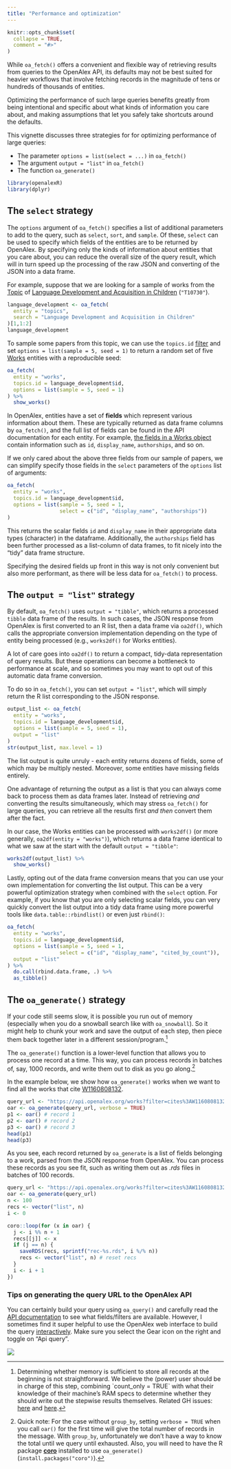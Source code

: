 ```yaml
---
title: "Performance and optimization"
---
```


```r
knitr::opts_chunk$set(
  collapse = TRUE,
  comment = "#>"
)
```

While `oa_fetch()` offers a convenient and flexible way of retrieving results from queries to the OpenAlex API, its defaults may not be best suited for heavier workflows that involve fetching records in the magnitude of tens or hundreds of thousands of entities.

Optimizing the performance of such large queries benefits greatly from being intentional and specific about what kinds of information you care about, and making assumptions that let you safely take shortcuts around the defaults.

This vignette discusses three strategies for for optimizing performance of large queries:

-   The parameter `options = list(select = ...)` in `oa_fetch()`
-   The argument `output = "list"` in `oa_fetch()`
-   The function `oa_generate()`

```r
library(openalexR)
library(dplyr)
```

## The `select` strategy

The `options` argument of `oa_fetch()` specifies a list of additional parameters to add to the query, such as `select`, `sort`, and `sample`.
Of these, `select` can be used to specify which fields of the entities are to be returned by OpenAlex.
By specifying only the kinds of information about entities that you care about, you can reduce the overall size of the query result, which will in turn speed up the processing of the raw JSON and converting of the JSON into a data frame.

For example, suppose that we are looking for a sample of works from the [Topic](https://docs.openalex.org/api-entities/topics) of [Language Development and Acquisition in Children](https://openalex.org/topics/T10730) (`"T10730"`).

```r
language_development <- oa_fetch(
  entity = "topics",
  search = "Language Development and Acquisition in Children"
)[1,1:2]
language_development
```

To sample some papers from this topic, we can use the `topics.id` [filter](https://docs.ropensci.org/openalexR/articles/Filters.html) and set `options = list(sample = 5, seed = 1)` to return a random set of five [Works](https://docs.openalex.org/api-entities/works) entities with a reproducible seed:

```r
oa_fetch(
  entity = "works",
  topics.id = language_development$id,
  options = list(sample = 5, seed = 1)
) %>% 
  show_works()
```

In OpenAlex, entities have a set of **fields** which represent various information about them.
These are typically returned as data frame columns by `oa_fetch()`, and the full list of fields can be found in the API documentation for each entity.
For example, [the fields in a Works object](https://docs.openalex.org/api-entities/works/work-object) contain information such as `id`, `display_name`, `authorships`, and so on.

If we only cared about the above three fields from our sample of papers, we can simplify specify those fields in the `select` parameters of the `options` list of arguments:

```r
oa_fetch(
  entity = "works",
  topics.id = language_development$id,
  options = list(sample = 5, seed = 1,
                 select = c("id", "display_name", "authorships"))
)
```

This returns the scalar fields `id` and `display_name` in their appropriate data types (character) in the dataframe.
Additionally, the `authorships` field has been further processed as a list-column of data frames, to fit nicely into the "tidy" data frame structure.

Specifying the desired fields up front in this way is not only convenient but also more performant, as there will be less data for `oa_fetch()` to process.

## The `output = "list"` strategy

By default, `oa_fetch()` uses `output = "tibble"`, which returns a processed `tibble` data frame of the results.
In such cases, the JSON response from OpenAlex is first converted to an R list, then a data frame via `oa2df()`, which calls the appropriate conversion implementation depending on the type of entity being processed (e.g., `works2df()` for Works entities).

A lot of care goes into `oa2df()` to return a compact, tidy-data representation of query results.
But these operations can become a bottleneck to performance at scale, and so sometimes you may want to opt out of this automatic data frame conversion.

To do so in `oa_fetch()`, you can set `output = "list"`, which will simply return the R list corresponding to the JSON response.

```r
output_list <- oa_fetch(
  entity = "works",
  topics.id = language_development$id,
  options = list(sample = 5, seed = 1),
  output = "list"
)
str(output_list, max.level = 1)
```

The list output is quite unruly - each entity returns dozens of fields, some of which may be multiply nested.
Moreover, some entities have missing fields entirely.

One advantage of returning the output as a list is that you can always come back to process them as data frames later.
Instead of retrieving *and* converting the results simultaneously, which may stress `oa_fetch()` for large queries, you can retrieve all the results first *and then* convert them after the fact.

In our case, the Works entities can be processed with `works2df()` (or more generally, `oa2df(entity = "works")`), which returns a data frame identical to what we saw at the start with the default `output = "tibble"`:

```r
works2df(output_list) %>% 
  show_works()
```

Lastly, opting out of the data frame conversion means that you can use your own implementation for converting the list output.
This can be a very powerful optimization strategy when combined with the `select` option.
For example, if you know that you are only selecting scalar fields, you can very quickly convert the list output into a tidy data frame using more powerful tools like `data.table::rbindlist()` or even just `rbind()`:

```r
oa_fetch(
  entity = "works",
  topics.id = language_development$id,
  options = list(sample = 5, seed = 1,
                 select = c("id", "display_name", "cited_by_count")),
  output = "list"
) %>% 
  do.call(rbind.data.frame, .) %>% 
  as_tibble()
```

## The `oa_generate()` strategy

If your code still seems slow, it is possible you run out of memory (especially when you do a snowball search like with `oa_snowball`).
So it might help to chunk your work and save the output of each step, then piece them back together later in a different session/program.[^1]

[^1]: Determining whether memory is sufficient to store all records at the beginning is not straightforward.
    We believe the (power) user should be in charge of this step, combining \`count_only = TRUE\` with what their knowledge of their machine's RAM specs to determine whether they should write out the stepwise results themselves.
    Related GH issues: [here](https://github.com/ropensci/openalexR/issues/129#issuecomment-1642664363) and [here](https://github.com/ropensci/openalexR/issues/95#issuecomment-1513964112).

The `oa_generate()` function is a lower-level function that allows you to process one record at a time.
This way, you can process records in batches of, say, 1000 records, and write them out to disk as you go along.[^2]

[^2]: Quick note: For the case without `group_by`, setting `verbose = TRUE` when you call `oar()` for the first time will give the total number of records in the message.
    With `group_by`, unfortunately we don't have a way to know the total until we query until exhausted.
    Also, you will need to have the R package [**coro**](https://github.com/r-lib/coro) installed to use `oa_generate()` (`install.packages("coro")`).

In the example below, we show how `oa_generate()` works when we want to find all the works that cite [W1160808132](https://openalex.org/works/W1160808132).

```r
query_url <- "https://api.openalex.org/works?filter=cites%3AW1160808132"
oar <- oa_generate(query_url, verbose = TRUE)
p1 <- oar() # record 1
p2 <- oar() # record 2
p3 <- oar() # record 3
head(p1)
head(p3)
```

As you see, each record returned by `oa_generate` is a list of fields belonging to a work, parsed from the JSON response from OpenAlex.
You can process these records as you see fit, such as writing them out as *.rds* files in batches of 100 records.

```r
query_url <- "https://api.openalex.org/works?filter=cites%3AW1160808132"
oar <- oa_generate(query_url)
n <- 100
recs <- vector("list", n)
i <- 0

coro::loop(for (x in oar) {
  j <- i %% n + 1
  recs[[j]] <- x
  if (j == n) {
    saveRDS(recs, sprintf("rec-%s.rds", i %/% n))
    recs <- vector("list", n) # reset recs
  }
  i <- i + 1
})
```

### Tips on generating the query URL to the OpenAlex API

You can certainly build your query using `oa_query()` and carefully read the [API documentation](https://docs.openalex.org/) to see what fields/filters are available.
However, I sometimes find it super helpful to use the OpenAlex web interface to build the query [interactively](https://openalex.org/works?page=1&filter=authorships.author.id%3Aa5086928770,open_access.is_oa%3Atrue&view=list,report,api).
Make sure you select the Gear icon on the right and toggle on "Api query".

![](images/openalex-web.png)
